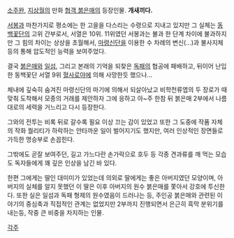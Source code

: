 [[소주완]], [[지상월]]의 만화 [[협객 붉은매]]의 등장인물. '''개새끼다.'''

[[서봉]]과 마찬가지로 평소에는 한 고을을 다스리는 수령으로 지내고 있지만 그 실체는 [[동백꽃단]]의 고위 간부로서, 서열은 10위. 11위였던 서봉과는 불과 한 단계 차이에 불과하지만 그 힘의 차이는 상상을 초월해서, [[마령신단]]을 이용한 수 차례의 변신(...)과 불사지체 등의 통해 압도적인 능력을 보여주었다. 

결국 [[붉은매]]와 [[일섬]], 그리고 본래의 기억을 되찾은 [[독패]]의 협공에 패배하고, 뒤이어 난입한 동백꽃단 서열 9위 [[혈사로야]]에 의해 사망한듯 했으나...

체내에 깊숙히 숨겨진 마령신단의 마기에 의해서 되살아났고 비학천류엽의 두 장로가 때맞춰 도착해서 모종의 거래를 제안하자 그에 응하고 아~주 한참 뒤 붉은매 2부에서 나름대로의 세력을 거느리고 다시 등장한다.

그와의 전투는 비록 뒤로 갈수록 필요 이상 끄는 감이 있었고 또한 그 도중에 작품 자체의 작화 퀄리티가 하락하는 안타까운 일이 벌어지기도 했지만, 여러 인상적인 장면들로 가득한 명승부로 손꼽힌다. 

그밖에도 곧잘 보여주던, 길고 가느다란 손가락으로 호두 등 각종 견과류를 깨 먹는 모습도 독자들에게 꽤 깊은 인상을 남긴 바 있다.

한편 그에게는 딸인 대미미가 있었는데 의외로 딸에게는 좋은 아버지였던 모양이며, 아버지의 실체를 알지 못했던 이 딸은 이후 아버지의 원수 붉은매를 쫓아서 강호에 투신한다. 또한 실은 일섬과 독패 형제의 원수였음이 드러나는 등, 주인공 붉은매와 관련된 이야기의 중심축과 직접적인 관계는 없었지만 2부까지 진행되면서 은근히 흑막 분위기를 내는등, 작중 큰 비중을 차지하는 인물.

[[각주]]
